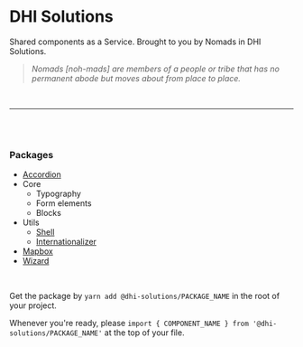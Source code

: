<Meta title="Packages" />

# DHI Solutions

Shared components as a Service. Brought to you by Nomads in DHI Solutions.

> _Nomads [noh-mads] are members of a people or tribe that has no permanent abode but moves about from place to place._

<br />

---

<br />
<br />

### Packages

- [Accordion](/nomads?path=/docs/accordion--basic)
- Core
  - Typography
  - Form elements
  - Blocks
- Utils
  - [Shell](/nomads?path=/docs/shell--page)
  - [Internationalizer](/nomads?path=/docs/internationalizer--page)
- [Mapbox](/nomads?path=/docs/mapbox--basic)
- [Wizard](/nomads?path=/docs/wizard--basic)

<br />

Get the package by `yarn add @dhi-solutions/PACKAGE_NAME` in the root of your project.

Whenever you're ready, please `import { COMPONENT_NAME } from '@dhi-solutions/PACKAGE_NAME'` at the top of your file.
